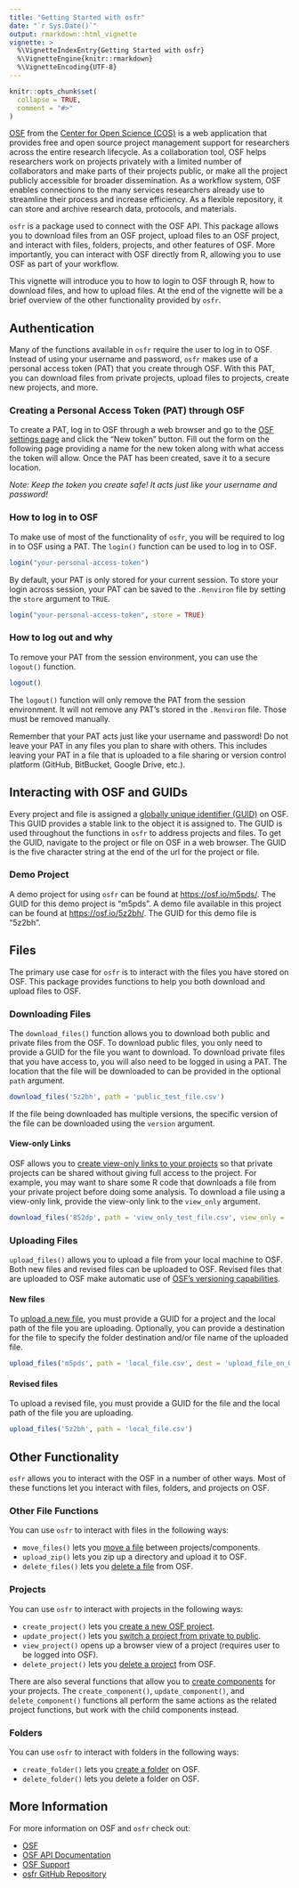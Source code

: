 ```yaml
---
title: "Getting Started with osfr"
date: "`r Sys.Date()`"
output: rmarkdown::html_vignette
vignette: >
  %\VignetteIndexEntry{Getting Started with osfr}
  %\VignetteEngine{knitr::rmarkdown}
  %\VignetteEncoding{UTF-8}
---
```


```r
knitr::opts_chunk$set(
  collapse = TRUE,
  comment = "#>"
)
```

[OSF](https://osf.io) from the [Center for Open Science (COS)](https://cos.io/) 
is a web application that provides free and open source project management 
support for researchers across the entire research lifecycle. As a collaboration 
tool, OSF helps researchers work on projects privately with a limited number of 
collaborators and make parts of their projects public, or make all the project 
publicly accessible for broader dissemination. As a workflow system, OSF enables 
connections to the many services researchers already use to streamline their 
process and increase efficiency. As a flexible repository, it can store and 
archive research data, protocols, and materials.

`osfr` is a package used to connect with the OSF API. This package allows you 
to download files from an OSF project, upload files to an OSF project, and 
interact with files, folders, projects, and other features of OSF. More 
importantly, you can interact with OSF directly from R, allowing you to use 
OSF as part of your workflow.

This vignette will introduce you to how to login to OSF through R, how to 
download files, and how to upload files. At the end of the vignette will be a 
brief overview of the other functionality provided by `osfr`.

## Authentication

Many of the functions available in `osfr` require the user to log in to OSF. 
Instead of using your username and password, `osfr` makes use of a personal 
access token (PAT) that you create through OSF. With this PAT, you 
can download files from private projects, upload files to projects, create 
new projects, and more.

### Creating a Personal Access Token (PAT) through OSF

To create a PAT, log in to OSF through a web browser and go to the 
[OSF settings page](https://osf.io/settings/tokens/) and click the "New token" 
button. Fill out the form on the following page providing a name for the new 
token along with what access the token will allow. Once the PAT has been 
created, save it to a secure location.

*Note: Keep the token you create safe! It acts just like your username and 
password!*

### How to log in to OSF

To make use of most of the functionality of `osfr`, you will be required to 
log in to OSF using a PAT. The `login()` function can be used to log in to OSF.

```r
login("your-personal-access-token")
```

By default, your PAT is only stored for your current session. To store your 
login across session, your PAT can be saved to the `.Renviron` file by setting 
the `store` argument to `TRUE`. 

```r
login("your-personal-access-token", store = TRUE)
```

### How to log out and why

To remove your PAT from the session environment, you can use the `logout()` 
function.

```r
logout()
```

The `logout()` function will only remove the PAT from the session environment. 
It will not remove any PAT's stored in the `.Renviron` file. Those must be 
removed manually.

Remember that your PAT acts just like your username and password! Do not leave 
your PAT in any files you plan to share with others. This includes leaving your 
PAT in a file that is uploaded to a file sharing or version control platform 
(GitHub, BitBucket, Google Drive, etc.).

## Interacting with OSF and GUIDs

Every project and file is assigned a [globally unique identifier (GUID)](http://help.osf.io/m/faqs/l/726460-faqs#what-s-a-globally-unique-identifier-guid-what-metadata-is-maintained-about-them) 
on OSF. This GUID provides a stable link to the object it is assigned to. The 
GUID is used throughout the functions in `osfr` to address projects and files. 
To get the GUID, navigate to the project or file on OSF in a web browser. 
The GUID is the five character string at the end of the url for the project or 
file.

### Demo Project

A demo project for using `osfr` can be found at 
[https://osf.io/m5pds/](https://osf.io/m5pds/). The GUID for this demo project 
is "m5pds". A demo file available in this project can be found at 
[https://osf.io/5z2bh/](https://osf.io/5z2bh/). The GUID for this demo file is 
"5z2bh". 

## Files

The primary use case for `osfr` is to interact with the files you have stored 
on OSF. This package provides functions to help you both download and 
upload files to OSF. 

### Downloading Files

The `download_files()` function allows you to download both public and private 
files from the OSF. To download public files, you only need to provide a GUID 
for the file you want to download. To download private files that you have 
access to, you will also need to be logged in using a PAT. The location that the 
file will be downloaded to can be provided in the optional `path` argument.

```r
download_files('5z2bh', path = 'public_test_file.csv')
```

If the file being downloaded has multiple versions, the specific version of the 
file can be downloaded using the `version` argument.

#### View-only Links

OSF allows you to [create view-only links to your projects](http://help.osf.io/m/links_forks/l/524049-create-a-view-only-link-for-a-project) 
so that private projects can be shared without giving full access to the 
project. For example, you may want to share some R code that downloads a file 
from your private project before doing some analysis. To download a file using 
a view-only link, provide the view-only link to the `view_only` argument.

```r
download_files('852dp', path = 'view_only_test_file.csv', view_only = 'https://osf.io/jy9gm/?view_only=a500051f59b14a988415f08539dbd491')
```

### Uploading Files

`upload_files()` allows you to upload a file from your local machine to 
OSF. Both new files and revised files can be uploaded to OSF. Revised files 
that are uploaded to OSF make automatic use of [OSF's versioning 
capabilities](http://help.osf.io/m/projectfiles/l/524182-file-revisions-and-version-control).

#### New files

To [upload a new file](http://help.osf.io/m/projectfiles/l/482002-upload-files), 
you must provide a GUID for a project and the local path 
of the file you are uploading. Optionally, you can provide a destination for 
the file to specify the folder destination and/or file name of the uploaded 
file.

```r
upload_files('m5pds', path = 'local_file.csv', dest = 'upload_file_on_OSF.csv')
```

#### Revised files

To upload a revised file, you must provide a GUID for the file and the local 
path of the file you are uploading.

```r
upload_files('5z2bh', path = 'local_file.csv')
```

## Other Functionality

`osfr` allows you to interact with the OSF in a number of other ways. Most of 
these functions let you interact with files, folders, and projects on OSF.

### Other File Functions

You can use `osfr` to interact with files in the following ways:

* `move_files()` lets you 
[move a file](http://help.osf.io/m/projectfiles/l/735236-move-files) 
between projects/components.
* `upload_zip()` lets you zip up a directory and upload it to OSF.
* `delete_files()` lets you 
[delete a file](http://help.osf.io/m/projectfiles/l/741689-delete-a-file) 
from OSF.

### Projects

You can use `osfr` to interact with projects in the following ways: 

* `create_project()` lets you [create a new OSF project](http://help.osf.io/m/projects/l/481539-create-a-project).
* `update_project()` lets you [switch a project from private to public](http://help.osf.io/m/projects/l/524048-control-your-privacy-settings).
* `view_project()` opens up a browser view of a project (requires user to be 
logged into OSF).
* `delete_project()` lets you 
[delete a project](http://help.osf.io/m/projects/l/812227-delete-a-project) 
from OSF.

There are also several functions that allow you to [create components](http://help.osf.io/m/projects/l/481998-create-components) 
for your projects. The `create_component()`, `update_component()`, and 
`delete_component()` functions all perform the same actions as the related 
project functions, but work with the child components instead.

### Folders

You can use `osfr` to interact with folders in the following ways:

* `create_folder()` lets you 
[create a folder](http://help.osf.io/m/projectfiles/l/524183-create-and-manage-folders) 
on OSF.
* `delete_folder()` lets you delete a folder on OSF.

## More Information

For more information on OSF and `osfr` check out:

* [OSF](https://osf.io)
* [OSF API Documentation](https://developer.osf.io/)
* [OSF Support](https://osf.io/support/)
* [osfr GitHub Repository](https://github.com/chartgerink/osfr)
